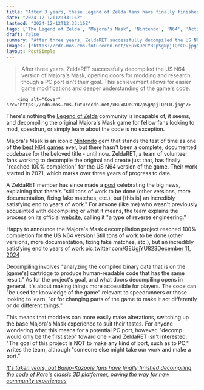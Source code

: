 ```yaml
---
title: "After 3 years, these Legend of Zelda fans have finally finished decompiling the code of Majora's Mask to help modders and speedrunners - but there's 'still tons of work to be done'"
date: "2024-12-12T12:33:16Z"
lastmod: "2024-12-12T12:33:16Z"
tags: ['The Legend of Zelda', "Majora's Mask", 'Nintendo', 'N64', 'Action-Adventure', 'Decompilation', 'Modding', 'Speedrunning']
draft: false
summary: "After three years, ZeldaRET successfully decompiled the US N64 version of Majora's Mask, opening doors for modding and research, though a PC port isn't their goal.  This achievement allows for easier game modifications and deeper understanding of the game's code."
images: ["https://cdn.mos.cms.futurecdn.net/xBuxKDeCYB2pSgNpjTQcCD.jpg"]
layout: PostSimple
---
```

> After three years, ZeldaRET successfully decompiled the US N64 version of Majora's Mask, opening doors for modding and research, though a PC port isn't their goal.  This achievement allows for easier game modifications and deeper understanding of the game's code.


        <img alt="Cover" src="https://cdn.mos.cms.futurecdn.net/xBuxKDeCYB2pSgNpjTQcCD.jpg"/>
        
There's nothing the [<u>Legend of Zelda</u>](https://www.gamesradar.com/games/action/the-legend-of-zelda/) community is incapable of, it seems, and decompiling the original Majora's Mask game for fellow fans looking to mod, speedrun, or simply learn about the code is no exception.

Majora's Mask is an iconic [<u>Nintendo</u>](https://www.gamesradar.com/platforms/nintendo/) gem that stands the test of time as one of the [<u>best N64 games</u>](https://www.gamesradar.com/best-n64-games-all-time/) ever, but there hasn't been a complete, documented codebase for the beloved title - until now. ZeldaRET, a team of volunteer fans working to decompile the original and create just that, has finally "reached 100% completion" for the US N64 version of the game. Their work started in 2021, which marks over three years of progress to date.

A ZeldaRET member has since made a [post](https://x.com/darkeye144/status/1866696281416143107) celebrating the big news, explaining that there's "still tons of work to be done (other versions, more documentation, fixing fake matches, etc.), but [this is] an incredibly satisfying end to years of work." For anyone (like me) who wasn't previously acquainted with decompiling or what it means, the team explains the process on its official [<u>website</u>](https://zelda.deco.mp/games/mm), calling it "a type of reverse engineering."

Happy to announce the Majora's Mask decompilation project reached 100% completion for the US N64 version! Still tons of work to be done (other versions, more documentation, fixing fake matches, etc.), but an incredibly satisfying end to years of work pic.twitter.com/GEUgjYU823[December 11, 2024](https://twitter.com/darkeye144/status/1866696281416143107)

Decompiling involves "analyzing the compiled binary data that is on the [game's] cartridge to produce human-readable code that has the same result." As for the project's goal, and what doors decompiling opens in general, it's about making things more accessible for players. The code can "be used for knowledge of the game" relevant to speedrunners or those looking to learn, "or for changing parts of the game to make it act differently or do different things."

This means that modders can more easily make alterations, switching up the base Majora's Mask experience to suit their tastes. For anyone wondering what this means for a potential PC port, however, "decomp would only be the first step" toward one - and ZeldaRET isn't interested. "The goal of this project is NOT to make any kind of port, such as to PC," writes the team, although "someone else might take our work and make a port."

[<u><em>It's taken years, but Banjo-Kazooie fans have finally finished decompiling the code of Rare's classic 3D platformer, paving the way for new community experiences</em></u>](https://www.gamesradar.com/games/platformer/its-taken-years-but-banjo-kazooie-fans-have-finally-finished-decompiling-the-code-of-rares-classic-3d-platformer-paving-the-way-for-new-community-experiences/)
        